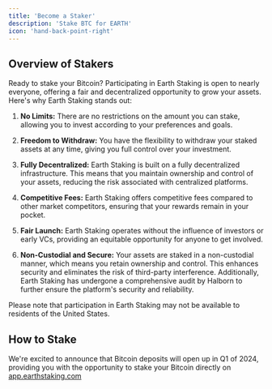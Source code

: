 ```yaml
---
title: 'Become a Staker'
description: 'Stake BTC for EARTH'
icon: 'hand-back-point-right'
---
```

## Overview of Stakers
Ready to stake your Bitcoin? Participating in Earth Staking is open to nearly everyone, offering a fair and decentralized opportunity to grow your assets. Here's why Earth Staking stands out:

1. **No Limits:** There are no restrictions on the amount you can stake, allowing you to invest according to your preferences and goals.

2. **Freedom to Withdraw:** You have the flexibility to withdraw your staked assets at any time, giving you full control over your investment.

3. **Fully Decentralized:** Earth Staking is built on a fully decentralized infrastructure. This means that you maintain ownership and control of your assets, reducing the risk associated with centralized platforms.

4. **Competitive Fees:** Earth Staking offers competitive fees compared to other market competitors, ensuring that your rewards remain in your pocket.

5. **Fair Launch:** Earth Staking operates without the influence of investors or early VCs, providing an equitable opportunity for anyone to get involved.

6. **Non-Custodial and Secure:** Your assets are staked in a non-custodial manner, which means you retain ownership and control. This enhances security and eliminates the risk of third-party interference. Additionally, Earth Staking has undergone a comprehensive audit by Halborn to further ensure the platform's security and reliability.

Please note that participation in Earth Staking may not be available to residents of the United States.

## How to Stake
We're excited to announce that Bitcoin deposits will open up in Q1 of 2024, providing you with the opportunity to stake your Bitcoin directly on [app.earthstaking.com](https://app.earthstaking.com)